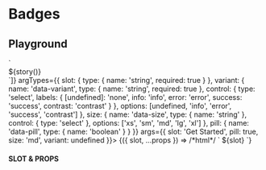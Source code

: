 
# Badges

<Meta title="Components/Badges" />

## Playground

<Canvas withToolbar={true}>
  <Story
    name="Playground"
    decorators={[story => `<div class="flex items-center justify-center w-full p-10">${story()}</div>`]}
    argTypes={{
      slot: {
        type: { name: 'string', required: true }
      },
      variant: {
        name: 'data-variant',
        type: { name: 'string', required: true },
        control: {
          type: 'select',
          labels: {
            [undefined]: 'none',
            info: 'info',
            error: 'error',
            success: 'success',
            contrast: 'contrast'
          }
        },
        options: [undefined, 'info', 'error', 'success', 'contrast']
      },
      size: {
        name: 'data-size',
        type: { name: 'string' },
        control: { type: 'select' },
        options: ['xs', 'sm', 'md', 'lg', 'xl']
      },
      pill: {
        name: 'data-pill',
        type: { name: 'boolean' }
      }
    }}
    args={{
      slot: 'Get Started',
      pill: true,
      size: 'md',
      variant: undefined
    }}>
    {({ slot, ...props }) => /*html*/ `
      <ui-badge
        data-size="${props.size}"
        ${props.variant ? `data-variant="${props.variant}"` : ''}
        ${props.pill ? 'data-pill' : ''}>
        ${slot}
      </ui-badge>
    `}
  </Story>
</Canvas>

#### SLOT & PROPS

<ArgsTable story="Playground" />
